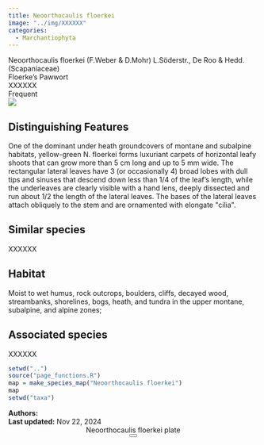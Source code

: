 ```yaml
---
title: Neoorthocaulis floerkei
image: "../img/XXXXXX"
categories:
  - Marchantiophyta
---
```


<div class="info-panel">
 <div class="info-top">
  <div class="taxon-scientific"><span class="taxon-name">Neoorthocaulis floerkei</span> <span class="taxon-authority">(F.Weber &amp; D.Mohr) L.Söderstr., De Roo &amp; Hedd.</span> <span class="taxon-family">(Scapaniaceae)</span></div>
  <div class="taxon-common">Floerke's Pawwort</div>
 </div>
 <div class="info-bottom">
  <div class="taxon-qnd">XXXXXX</div>
  <div class="taxon-abundance">Frequent</div>
 </div>
</div>
<div class="imerss-content-frame">
 <div class="imerss-image-header">
  <div class="imerss-image-holder imerss-column-left" data-toggle="tooltip" style="background-image: url(../img/XXXXXX)" title="XXXXXX">
  </div>

  <div class="imerss-image-holder imerss-column-right" data-toggle="tooltip" style="background-image: url(../img/XXXXXX)" title="XXXXXX">
  </div>
 
 </div>
 <div class="imerss-content-lower">
  <div class="imerss-column-left">
  <div class="tab-microscope" data-micromodal-trigger="modal-plate">
  <img src="../img/bryo guide microscope.png"/>
  </div>

<h2>Distinguishing Features</h2>

One of the dominant under heath groundcovers of montane and subalpine habitats, yellow-green N. floerkei forms luxuriant carpets of horizontal leafy shoots that can grow more than 5 cm long and up to 5 mm wide. The rectangular lateral leaves have 3 (or occasionally 4) broad lobes with dull tips and sinuses that descend down less than 1/4 of the leaf's length, while the underleaves are clearly visible with a hand lens, deeply dissected and run about 1/2 the length of the lateral leaves. The bases of the lateral leaves attach obliquely to the stem and are ornamented with elongate &quot;cilia&quot;. 

<h2>Similar species</h2>

XXXXXX

<h2>Habitat</h2>

Moist to wet humus, rock outcrops, boulders, cliffs, decayed wood, streambanks, shorelines, bogs, heath, and tundra in the upper montane, subalpine, and alpine zones;

<h2>Associated species</h2>

XXXXXX
</div>

<div class="imerss-column-right">

<div class="imerss-image-holder imerss-column-right" data-toggle="tooltip" style="background-image: url(../img/XXXXX)" title="XXXXX">
</div>

<div class="imerss-map-holder">
```r
setwd("..")
source("page_functions.R")
map = make_species_map("Neoorthocaulis floerkei")
map
setwd("taxa")
```
</div>

</div>

</div>
</div>

<div class="taxon-footer">
 <div class="taxon-authors"><b>Authors:</b> <span></span></div>
 <div class="taxon-update"><b>Last updated:</b> <span>Nov 22, 2024</span></div>
</div>

<div class="modal micromodal-slide" id="modal-plate" aria-hidden="true">
 <div class="modal__overlay" tabindex="-1" data-micromodal-close>
  <div class="modal__container" role="dialog" aria-modal="true" aria-labelledby="modal-plate-title" >
   <header class="modal__header">
   <div class="modal__title" id="modal-plate-title">
  Neoorthocaulis floerkei plate
   </div>
   <button class="modal__close" aria-label="Close" data-micromodal-close></button>
   </header>
  <div class="modal__content" id="modal-plate-content">
   <div class="imerss-image-holder" data-toggle="tooltip" style="background-image: url(../img/XXXXX)" title="XXXXX">
  </div>
  </div>
  </div>
 </div>
</div>

<script src="../js/micromodal.min.js"></script>
<link href="../css/style-taxon.css" rel="stylesheet">
<link href="../css/micromodal.css" rel="stylesheet">

<script>
MicroModal.init();
</script>

